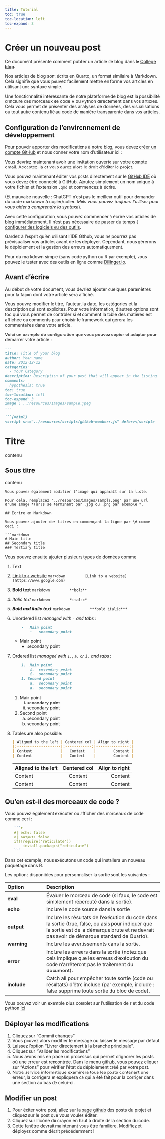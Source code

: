 ```yaml
---
title: Tutorial
toc: true
toc-location: left
toc-expand: 3
---
```


```{=html}
<script src="resources/scripts/github-members.js" defer></script>
```

# Créer un nouveau post

Ce document présente comment publier un article de blog dans le [College blog](https://github.com/IPESE/college_blog).

Nos articles de blog sont écrits en Quarto, un format similaire à Markdown. Cela signifie que vous pouvez facilement mettre en forme vos articles en utilisant une syntaxe simple.

Une fonctionnalité intéressante de notre plateforme de blog est la possibilité d'inclure des morceaux de code R ou Python directement dans vos articles. Cela vous permet de présenter des analyses de données, des visualisations ou tout autre contenu lié au code de manière transparente dans vos articles.

## Configuration de l'environnement de développement

Pour pouvoir apporter des modifications à notre blog, vous devez [créer un compte GitHub](https://github.com/signup?ref_cta=Sign+up&ref_loc=header+logged+out&ref_page=%2F&source=header-home) et nous donner votre nom d'utilisateur ici :

::: input-username
:::

Vous devriez maintenant avoir une invitation ouverte sur votre compte email. Acceptez-la et vous aurez alors le droit d'éditer le projet.

Vous pouvez maintenant éditer vos posts directement sur le [GitHub IDE](https://github.com/IPESE/college_blog/new/main/posts) où vous devez être connecté à GitHub. Ajoutez simplement un nom unique à votre fichier et l'extension `.qmd` et commencez à écrire.

(Et mauvaise nouvelle : ChatGPT n'est pas le meilleur outil pour demander du code markdown à copier/coller. *Mais vous pouvez toujours l'utiliser pour vous aider à comprendre la syntaxe*).

Avec cette configuration, vous pouvez commencer à écrire vos articles de blog immédiatement. Il n'est pas nécessaire de passer du temps à [configurer des logiciels ou des outils](environment_installation.html).

Gardez à l'esprit qu'en utilisant l'IDE Github, vous ne pourrez pas prévisualiser vos articles avant de les déployer. Cependant, nous gérerons le déploiement et la gestion des erreurs automatiquement.

Pour du markdown simple (sans code python ou R par exemple), vous pouvez le tester avec des outils en ligne comme [Dillinger.io](https://dillinger.io/).

## Avant d'écrire

Au début de votre document, vous devriez ajouter quelques paramètres pour la façon dont votre article sera affiché.

Vous pouvez modifier le titre, l'auteur, la date, les catégories et la description qui sont explicites. Pour votre information, d'autres options sont toc qui vous permet de contrôler si et comment la table des matières est affichée ou comments pour choisir le framework qui gérera les commentaires dans votre article.

Voici un exemple de configuration que vous pouvez copier et adapter pour démarrer votre article :

```markdown
---
title: Title of your blog
author: Your name
date: 2012-12-12
categories:
  - Your Category
description: Description of your post that will appear in the listing
comments:
  hypothesis: true
toc: true
toc-location: left
toc-expand: 3
image : ../resources/images/sample.jpeg
---

```{=html}
<script src="../resources/scripts/github-members.js" defer></script>
```

# Titre

contenu

## Sous titre

contenu

```
Vous pouvez également modifier l'image qui apparaît sur la liste.

Pour cela, remplacez "../resources/images/sample.png" par une url d'une image *(urls se terminant par .jpg ou .png par exemple)*.

## Ecrire en Markdown

Vous pouvez ajouter des titres en commençant la ligne par \# comme ceci :

```markdown
# Main title
## Secondary title
### Tertiary title
```

Vous pouvez ensuite ajouter plusieurs types de données comme :

1.  Text

2.  [Link to a website](https://www.google.com)
    ```markdown
        [Link to a website](https://www.google.com)
    ```

4.  **Bold text**
    ```markdown
        **bold**
    ```

5.  *Italic text*
    ```markdown
        *italic*
    ```

6.  ***Bold and italic text***
    ```markdown
        ***bold italic***
    ```

7.  Unordered list *managed with `-` and tabs *:

    ```markdown
        -   Main point
            -   secondary point
    ```

    -   Main point
        -   secondary point

8.  Ordered list *managed with `1.`, `a.` or `i.` and tabs *:

    ```markdown
        1.  Main point
            i.  secondary point
            i.  secondary point
        1. Second point
            a.  secondary point
            a.  secondary point
    ```

    1.  Main point
        i.  secondary point
        i.  secondary point
    1. Second point
        a.  secondary point
        a.  secondary point

9.  Tables are also possible:

    ```markdown
    | Aligned to the left | Centered col | Align to right |
    |:--------------------|:------------:|---------------:|
    | Content             |   Content    |        Content |
    | Content             |   Content    |        Content |
    ```

    | Aligned to the left | Centered col | Align to right |
    |:--------------------|:------------:|---------------:|
    | Content             |   Content    |        Content |
    | Content             |   Content    |        Content |

## Qu'en est-il des morceaux de code ?

Vous pouvez également exécuter ou afficher des morceaux de code comme ceci :

```r
    ```r
    #| echo: false
    #| output: false
    if(!require('reticulate'))
        install.packages("reticulate")
    ```
```
Dans cet exemple, nous exécutons un code qui installera un nouveau paquetage dans R.

Les options disponibles pour personnaliser la sortie sont les suivantes :

| Option      | Description                                                                                                                                                                                 |
|:-----------------|:-----------------------------------------------------|
| **eval**    | Évaluer le morceau de code (si faux, le code est simplement répercuté dans la sortie).                                                                                                                  |
| **echo**    | Inclure le code source dans la sortie                                                                                                                                        |
| **output**  | Inclure les résultats de l'exécution du code dans la sortie (true, false, ou asis pour indiquer que la sortie est de la démarque brute et ne devrait pas avoir de démarque standard de Quarto). |
| **warning** |  Inclure les avertissements dans la sortie.                                                                                                                                                             |
| **error**   | Inclure les erreurs dans la sortie (notez que cela implique que les erreurs d'exécution du code n'arrêteront pas le traitement du document).                                                                 |
| **include** | Catch all pour empêcher toute sortie (code ou résultats) d'être incluse (par exemple, include : false supprime toute sortie du bloc de code).                                                 |

Vous pouvez voir un exemple plus complet sur l'utilisation de r et du code python [ici](https://ipese-web.epfl.ch/college-blog/posts/test.html)

## Déployer les modifications

1. Cliquez sur "Commit changes"
2. Vous pouvez alors modifier le message ou laisser le message par défaut
3. Laissez l'option "Livrer directement à la branche principale".
4. Cliquez sur "Valider les modifications"
5. Nous avons mis en place un processus qui permet d'ignorer les posts où une erreur est rencontrée. Dans le menu github, vous pouvez cliquer sur "Actions" pour vérifier l'état du déploiement créé par votre post.
6. Notre service informatique examinera tous les posts contenant une erreur, la corrigera et expliquera ce qui a été fait pour la corriger dans une section au bas de celui-ci.


## Modifier un post
1. Pour éditer votre post, allez sur la [page github](https://github.com/IPESE/college_blog/tree/main/posts) des posts du projet et cliquez sur le post que vous voulez éditer.
2. Cliquez sur l'icône du crayon en haut à droite de la section du code.
3. Cette fenêtre devrait maintenant vous être familière. Modifiez et déployez comme décrit précédemment !
